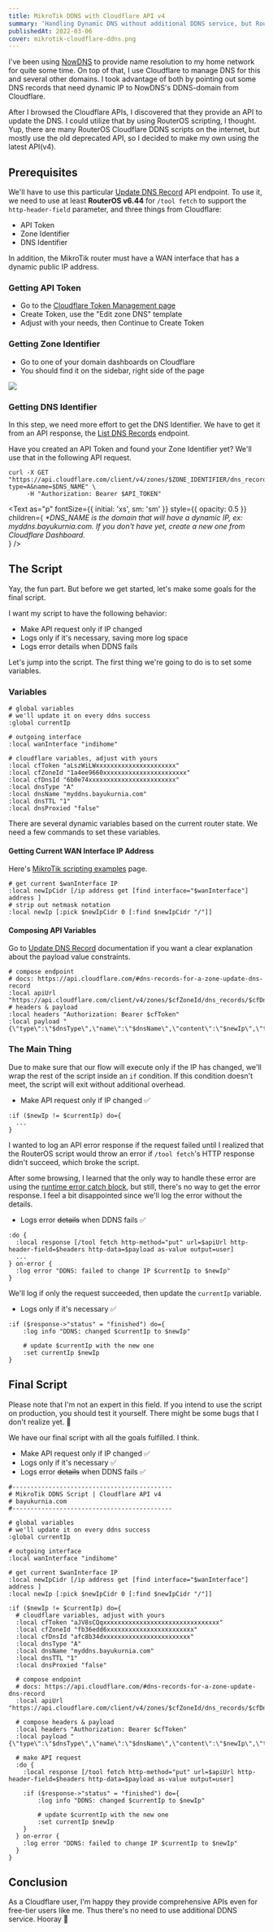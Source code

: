 ```yaml
---
title: MikroTik DDNS with Cloudflare API v4
summary: 'Handling Dynamic DNS without additional DDNS service, but RouterOS script'
publishedAt: 2022-03-06
cover: mikrotik-cloudflare-ddns.png
---
```



I've been using [NowDNS](https://now-dns.com/) to provide name resolution to my home network for quite some time. On top of that, I use Cloudflare to manage DNS for this and several other domains. I took advantage of both by pointing out some DNS records that need dynamic IP to NowDNS's DDNS-domain from Cloudflare.

After I browsed the Cloudflare APIs, I discovered that they provide an API to update the DNS. I could utilize that by using RouterOS scripting, I thought. Yup, there are many RouterOS Cloudflare DDNS scripts on the internet, but mostly use the old deprecated API, so I decided to make my own using the latest API(v4).

## Prerequisites

We'll have to use this particular [Update DNS Record](https://api.cloudflare.com/#dns-records-for-a-zone-update-dns-record) API endpoint. To use it, we need to use at least **RouterOS v6.44** for `/tool fetch` to support the `http-header-field` parameter, and three things from Cloudflare:

- API Token
- Zone Identifier
- DNS Identifier

In addition, the MikroTik router must have a WAN interface that has a dynamic public IP address.

### Getting API Token

- Go to the [Cloudflare Token Management page](https://dash.cloudflare.com/profile/api-tokens)
- Create Token, use the "Edit zone DNS" template
- Adjust with your needs, then Continue to Create Token

### Getting Zone Identifier

- Go to one of your domain dashboards on Cloudflare
- You should find it on the sidebar, right side of the page

<img
  src="/images/blog/mikrotik-ddns-cloudflare-api/cloudflare-zone-identifier.png"
  height={514}
  width={369}
/>

### Getting DNS Identifier

In this step, we need more effort to get the DNS Identifier. We have to get it from an API response, the [List DNS Records](https://api.cloudflare.com/#dns-records-for-a-zone-list-dns-records) endpoint.

Have you created an API Token and found your Zone Identifier yet? We'll use that in the following API request.

```shell {1-4}
curl -X GET "https://api.cloudflare.com/client/v4/zones/$ZONE_IDENTIFIER/dns_records?type=A&name=$DNS_NAME" \
     -H "Authorization: Bearer $API_TOKEN"
```

<Text
  as="p"
  fontSize={{ initial: 'xs', sm: 'sm' }}
  style={{ opacity: 0.5 }}
  children={
    <em>
      *DNS_NAME is the domain that will have a dynamic IP, ex:
      myddns.bayukurnia.com. If you don't have yet, create a new one from
      Cloudflare Dashboard.
      <br />
    </em>
  }
/>

## The Script

Yay, the fun part. But before we get started, let's make some goals for the final script.

I want my script to have the following behavior:

- Make API request only if IP changed
- Logs only if it's necessary, saving more log space
- Logs error details when DDNS fails

Let's jump into the script. The first thing we're going to do is to set some variables.

### Variables

```shell {1-90}
# global variables
# we'll update it on every ddns success
:global currentIp

# outgoing interface
:local wanInterface "indihome"

# cloudflare variables, adjust with yours
:local cfToken "aLszWiLWxxxxxxxxxxxxxxxxxxxxxx"
:local cfZoneId "1a4ee9660xxxxxxxxxxxxxxxxxxxxxxx"
:local cfDnsId "6b0e74xxxxxxxxxxxxxxxxxxxxxxxx"
:local dnsType "A"
:local dnsName "myddns.bayukurnia.com"
:local dnsTTL "1"
:local dnsProxied "false"
```

There are several dynamic variables based on the current router state. We need a few commands to set these variables.

#### Getting Current WAN Interface IP Address

Here's [MikroTik scripting examples](https://wiki.mikrotik.com/wiki/Manual:Scripting-examples#Check_if_IP_on_interface_have_changed) page.

```shell {1-4}
# get current $wanInterface IP
:local newIpCidr [/ip address get [find interface="$wanInterface"] address ]
# strip out netmask notation
:local newIp [:pick $newIpCidr 0 [:find $newIpCidr "/"]]
```

#### Composing API Variables

Go to [Update DNS Record](https://api.cloudflare.com/#dns-records-for-a-zone-update-dns-record) documentation if you want a clear explanation about the payload value constraints.

```shell {1-7}
# compose endpoint
# docs: https://api.cloudflare.com/#dns-records-for-a-zone-update-dns-record
:local apiUrl "https://api.cloudflare.com/client/v4/zones/$cfZoneId/dns_records/$cfDnsId"
# headers & payload
:local headers "Authorization: Bearer $cfToken"
:local payload "{\"type\":\"$dnsType\",\"name\":\"$dnsName\",\"content\":\"$newIp\",\"ttl\":$dnsTTL,\"proxied\":$dnsProxied}"
```

### The Main Thing

Due to make sure that our flow will execute only if the IP has changed, we'll wrap the rest of the script inside an `if` condition. If this condition doesn't meet, the script will exit without additional overhead.

- Make API request only if IP changed ✅

```shell {1,3}
:if ($newIp != $currentIp) do={
  ...
}
```

I wanted to log an API error response if the request failed until I realized that the RouterOS script would throw an error if `/tool fetch`'s HTTP response didn't succeed, which broke the script.

After some browsing, I learned that the only way to handle these error are using the [runtime error catch block](https://wiki.mikrotik.com/wiki/Manual:Scripting#Catch_run-time_errors), but still, there's no way to get the error response. I feel a bit disappointed since we'll log the error without the details.

- Logs error <s>details</s> when DDNS fails ✅

```shell {1,2,4-6}
:do {
  :local response [/tool fetch http-method="put" url=$apiUrl http-header-field=$headers http-data=$payload as-value output=user]
  ...
} on-error {
  :log error "DDNS: failed to change IP $currentIp to $newIp"
}
```

We'll log if only the request succeeded, then update the `currentIp` variable.

- Logs only if it's necessary ✅

```shell {1-6}
:if ($response->"status" = "finished") do={
    :log info "DDNS: changed $currentIp to $newIp"

    # update $currentIp with the new one
    :set currentIp $newIp
}
```

## Final Script

Please note that I'm not an expert in this field. If you intend to use the script on production, you should test it yourself. There might be some bugs that I don't realize yet. 👻

We have our final script with all the goals fulfilled. I think.

- Make API request only if IP changed ✅
- Logs only if it's necessary ✅
- Logs error <s>details</s> when DDNS fails ✅

```shell {1-49} showLineNumbers
#--------------------------------------------
# MikroTik DDNS Script | Cloudflare API v4
# bayukurnia.com
#--------------------------------------------

# global variables
# we'll update it on every ddns success
:global currentIp

# outgoing interface
:local wanInterface "indihome"

# get current $wanInterface IP
:local newIpCidr [/ip address get [find interface="$wanInterface"] address ]
:local newIp [:pick $newIpCidr 0 [:find $newIpCidr "/"]]

:if ($newIp != $currentIp) do={
  # cloudflare variables, adjust with yours
  :local cfToken "aJV8sCQqxxxxxxxxxxxxxxxxxxxxxxxxxxxxxxxx"
  :local cfZoneId "fb36edd6xxxxxxxxxxxxxxxxxxxxxxxx"
  :local cfDnsId "afc8b34dxxxxxxxxxxxxxxxxxxxxxxxx"
  :local dnsType "A"
  :local dnsName "myddns.bayukurnia.com"
  :local dnsTTL "1"
  :local dnsProxied "false"

  # compose endpoint
  # docs: https://api.cloudflare.com/#dns-records-for-a-zone-update-dns-record
  :local apiUrl "https://api.cloudflare.com/client/v4/zones/$cfZoneId/dns_records/$cfDnsId"

  # compose headers & payload
  :local headers "Authorization: Bearer $cfToken"
  :local payload "{\"type\":\"$dnsType\",\"name\":\"$dnsName\",\"content\":\"$newIp\",\"ttl\":$dnsTTL,\"proxied\":$dnsProxied}"

  # make API request
  :do {
    :local response [/tool fetch http-method="put" url=$apiUrl http-header-field=$headers http-data=$payload as-value output=user]

    :if ($response->"status" = "finished") do={
        :log info "DDNS: changed $currentIp to $newIp"

        # update $currentIp with the new one
        :set currentIp $newIp
    }
  } on-error {
    :log error "DDNS: failed to change IP $currentIp to $newIp"
  }
}
```

## Conclusion

As a Cloudflare user, I'm happy they provide comprehensive APIs even for free-tier users like me. Thus there's no need to use additional DDNS service. Hooray 🎉
